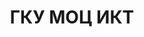 ---
slug: moc-ikt
link: /projects/moc-ikt/
category: 'projects'
title: ГКУ МОЦ ИКТ
publicData: Sep 11th 2020
pagesCount: 1
pages: 
        - page:
            - image: test
            - title: Title
sortIdx: 470
---